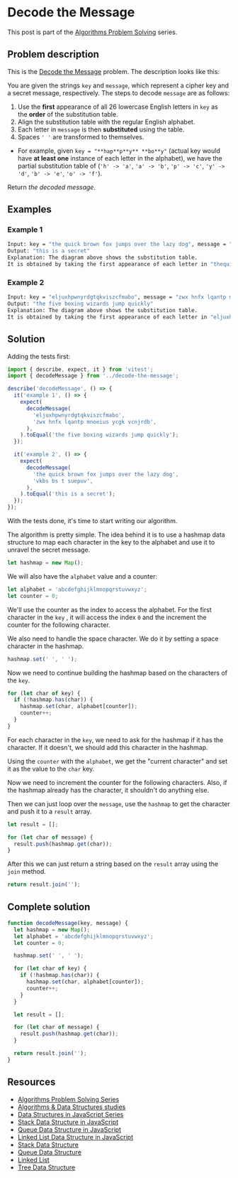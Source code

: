 <SmoothRender>

# Decode the Message

This post is part of the [Algorithms Problem Solving](/series/algorithms-problem-solving) series.

## Problem description

This is the [Decode the Message](https://leetcode.com/problems/decode-the-message/) problem. The description looks like this:

You are given the strings `key` and `message`, which represent a cipher key and a secret message, respectively. The steps to decode `message` are as follows:

1. Use the **first** appearance of all 26 lowercase English letters in `key` as the **order** of the substitution table.
2. Align the substitution table with the regular English alphabet.
3. Each letter in `message` is then **substituted** using the table.
4. Spaces `' '` are transformed to themselves.

- For example, given `key = "**hap**p**y** **bo**y"` (actual key would have **at least one** instance of each letter in the alphabet), we have the partial substitution table of (`'h' -> 'a'`, `'a' -> 'b'`, `'p' -> 'c'`, `'y' -> 'd'`, `'b' -> 'e'`, `'o' -> 'f'`).

Return *the decoded message*.

## Examples

### Example 1

```bash
Input: key = "the quick brown fox jumps over the lazy dog", message = "vkbs bs t suepuv"
Output: "this is a secret"
Explanation: The diagram above shows the substitution table.
It is obtained by taking the first appearance of each letter in "thequickbrownfoxjumps over thelazydog".
```

### Example 2

```bash
Input: key = "eljuxhpwnyrdgtqkviszcfmabo", message = "zwx hnfx lqantp mnoeius ycgk vcnjrdb"
Output: "the five boxing wizards jump quickly"
Explanation: The diagram above shows the substitution table.
It is obtained by taking the first appearance of each letter in "eljuxhpwnyrdgtqkviszcfmabo".
```

## Solution

Adding the tests first:

```javascript
import { describe, expect, it } from 'vitest';
import { decodeMessage } from '../decode-the-message';

describe('decodeMessage', () => {
  it('example 1', () => {
    expect(
      decodeMessage(
        'eljuxhpwnyrdgtqkviszcfmabo',
        'zwx hnfx lqantp mnoeius ycgk vcnjrdb',
      ),
    ).toEqual('the five boxing wizards jump quickly');
  });

  it('example 2', () => {
    expect(
      decodeMessage(
        'the quick brown fox jumps over the lazy dog',
        'vkbs bs t suepuv',
      ),
    ).toEqual('this is a secret');
  });
});
```

With the tests done, it's time to start writing our algorithm.

The algorithm is pretty simple. The idea behind it is to use a hashmap data structure to map each character in the key to the alphabet and use it to unravel the secret message.

```javascript
let hashmap = new Map();
```

We will also have the `alphabet` value and a counter:

```javascript
let alphabet = 'abcdefghijklmnopqrstuvwxyz';
let counter = 0;
```

We'll use the counter as the index to access the alphabet. For the first character in the `key` , it will access the index `0` and the increment the counter for the following character.

We also need to handle the space character. We do it by setting a space character in the hashmap.

```javascript
hashmap.set(' ', ' ');
```

Now we need to continue building the hashmap based on the characters of the `key`.

```javascript
for (let char of key) {
  if (!hashmap.has(char)) {
    hashmap.set(char, alphabet[counter]);
    counter++;
  }
}
```

For each character in the `key`, we need to ask for the hashmap if it has the character. If it doesn't, we should add this character in the hashmap.

Using the `counter` with the `alphabet`, we get the "current character" and set it as the value to the `char` key.

Now we need to increment the counter for the following characters. Also, if the hashmap already has the character, it shouldn't do anything else.

Then we can just loop over the `message`, use the `hashmap` to get the character and push it to a `result` array.

```javascript
let result = [];

for (let char of message) {
  result.push(hashmap.get(char));
}
```

After this we can just return a string based on the `result` array using the `join` method.

```javascript
return result.join('');
```

## Complete solution

```javascript
function decodeMessage(key, message) {
  let hashmap = new Map();
  let alphabet = 'abcdefghijklmnopqrstuvwxyz';
  let counter = 0;

  hashmap.set(' ', ' ');

  for (let char of key) {
    if (!hashmap.has(char)) {
      hashmap.set(char, alphabet[counter]);
      counter++;
    }
  }

  let result = [];

  for (let char of message) {
    result.push(hashmap.get(char));
  }

  return result.join('');
}
```

## Resources

- [Algorithms Problem Solving Series](https://leandrotk.github.io/tk/series/algorithms-problem-solving/index.html)
- [Algorithms & Data Structures studies](https://github.com/imteekay/algorithms)
- [Data Structures in JavaScript Series](https://www.iamtk.co/series/data-structures-in-javascript)
- [Stack Data Structure in JavaScript](https://www.iamtk.co/series/data-structures-in-javascript/stack-data-structure)
- [Queue Data Structure in JavaScript](https://www.iamtk.co/series/data-structures-in-javascript/queue-data-structure)
- [Linked List Data Structure in JavaScript](https://www.iamtk.co/series/data-structures-in-javascript/linked-list-data-structure)
- [Stack Data Structure](https://leandrotk.github.io/tk/2020/01/stack-data-structure/index.html)
- [Queue Data Structure](https://leandrotk.github.io/tk/2020/01/queue-data-structure/index.html)
- [Linked List](https://leandrotk.github.io/tk/2020/02/linked-list/index.html)
- [Tree Data Structure](https://leandrotk.github.io/tk/2020/02/tree-data-structure/index.html)

</SmoothRender>
